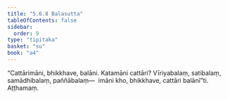 ```yaml
---
title: "5.6.8 Balasutta"
tableOfContents: false
sidebar:
  order: 9
type: "tipitaka"
basket: "su"
book: "a4"
---
```



<DynamicBreadcrumb />

<Division number="261" book="a4" bookNo="15" page="574">

<Paragraph number="1557" book="a4">
“Cattārimāni, bhikkhave, balāni. Katamāni cattāri? Vīriyabalaṃ, satibalaṃ, samādhibalaṃ, paññābalaṃ—  imāni kho, bhikkhave, cattāri balānī”ti.

</Paragraph>
</Division>

<Paragraph number="1558" type="center" book="a4">
Aṭṭhamaṃ.
</Paragraph>